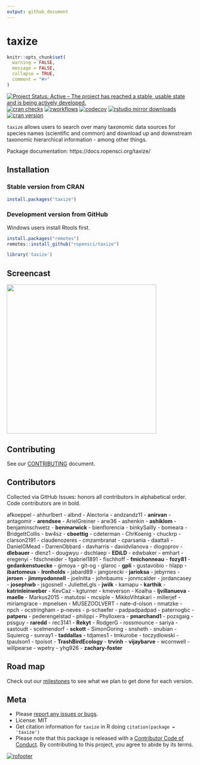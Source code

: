 ```yaml
---
output: github_document
---
```


taxize
======

```r
knitr::opts_chunk$set(
  warning = FALSE,
  message = FALSE,
  collapse = TRUE,
  comment = "#>"
)
```

[![Project Status: Active – The project has reached a stable, usable state and is being actively developed.](https://www.repostatus.org/badges/latest/active.svg)](https://www.repostatus.org/#active)
[![cran checks](https://badges.cranchecks.info/worst/taxize.svg)](https://cran.r-project.org/web/checks/check_results_taxize.html)
[![rworkflows](https://github.com/ropensci/taxize/workflows/rworkflows/badge.svg)](https://github.com/ropensci/taxize/actions/)
[![codecov](https://codecov.io/gh/ropensci/taxize/branch/master/graph/badge.svg)](https://app.codecov.io/gh/ropensci/taxize)
[![rstudio mirror downloads](https://cranlogs.r-pkg.org/badges/taxize)](https://github.com/r-hub/cranlogs.app)
[![cran version](https://www.r-pkg.org/badges/version/taxize)](https://cran.r-project.org/package=taxize)


`taxize` allows users to search over many taxonomic data sources for species names (scientific and common) and download up and downstream taxonomic hierarchical information - among other things.


Package documentation: https://docs.ropensci.org/taxize/


## Installation

### Stable version from CRAN

```r
install.packages("taxize")
```

### Development version from GitHub

Windows users install Rtools first.

```r
install.packages("remotes")
remotes::install_github("ropensci/taxize")
```

```r
library('taxize')
```

## Screencast

<a href="https://vimeo.com/92883063"><img src="man/figures/screencast.png" width="400"></a>

## Contributing

See our [CONTRIBUTING](https://github.com/ropensci/taxize/blob/master/.github/CONTRIBUTING.md) document.

## Contributors

Collected via GitHub Issues: honors all contributors in alphabetical order. Code contributors are in bold.

afkoeppel - ahhurlbert - albnd - Alectoria - andzandz11 - **anirvan** - antagomir - **arendsee** - ArielGreiner - arw36 - ashenkin - **ashiklom** - benjaminschwetz - **benmarwick** - bienflorencia - binkySallly - bomeara - BridgettCollis - bw4sz - **cboettig** - cdeterman - ChrKoenig - chuckrp - clarson2191 - claudenozeres - cmzambranat - cparsania - daattali - DanielGMead - DarrenObbard - davharris - davidvilanova - diogoprov - **dlebauer** - dlenz1 - dougwyu - dschlaep - **EDiLD** - edwbaker - emhart - eregenyi - fdschneider - fgabriel1891 - fischhoff - **fmichonneau** - **fozy81** - **gedankenstuecke** - gimoya - git-og - glaroc - **gpli** - gustavobio - hlapp - **ibartomeus** - **Ironholds** - jabard89 - jangorecki - **jarioksa** - jebyrnes - **jeroen** - **jimmyodonnell** - joelnitta - johnbaums - jonmcalder - jordancasey - **josephwb** - jsgosnell - JulietteLgls - **jwilk** - kamapu - **karthik** - **katrinleinweber** - KevCaz - kgturner - kmeverson - Koalha - **ljvillanueva** - **maelle** - Markus2015 - matutosi - mcsiple - MikkoVihtakari - millerjef - miriamgrace - mpnelsen - MUSEZOOLVERT - nate-d-olson - nmatzke - npch - ocstringham - p-neves - p-schaefer - padpadpadpad - paternogbc - **patperu** - pederengelstad - philippi - Phylloxera - **pmarchand1** - pozsgaig - pssguy - **raredd** - rec3141 - **Rekyt** - RodgerG - rossmounce - sariya - sastoudt - scelmendorf - **sckott** - SimonGoring - snsheth - snubian - Squiercg - sunray1 - **taddallas** - tdjames1 - tmkurobe - toczydlowski - tpaulson1 - tpoisot - **TrashBirdEcology** - **trvinh** - **vijaybarve** - wcornwell - willpearse - wpetry - yhg926 - **zachary-foster**

## Road map

Check out our [milestones](https://github.com/ropensci/taxize/milestones) to see what we plan to get done for each version.

## Meta

* Please [report any issues or bugs](https://github.com/ropensci/taxize/issues).
* License: MIT
* Get citation information for `taxize` in R doing `citation(package = 'taxize')`
* Please note that this package is released with a [Contributor Code of Conduct](https://ropensci.org/code-of-conduct/). By contributing to this project, you agree to abide by its terms.

[![rofooter](https://ropensci.org/public_images/github_footer.png)](https://ropensci.org)
